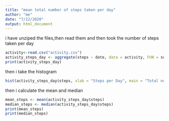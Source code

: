 ```yaml
---
title: "mean total number of steps taken per day"
author: "me"
date: "7/12/2020"
output: html_document
---
```

i have unziped the files,then read them and then took the number of steps taken per day
```r
activity<-read.csv("activity.csv")
activity_steps_day <- aggregate(steps ~ date, data = activity, FUN = sum, na.rm = TRUE)
print(activity_steps_day)
``` 
then i take the histogram
```r
hist(activity_steps_day$steps, xlab = "Steps per Day", main = "Total number of steps taken per day", col = "red")
```
then i calculate the mean and median
```r
mean_steps <- mean(activity_steps_day$steps)
median_steps <- median(activity_steps_day$steps)
print(mean_steps)
print(median_steps)
```